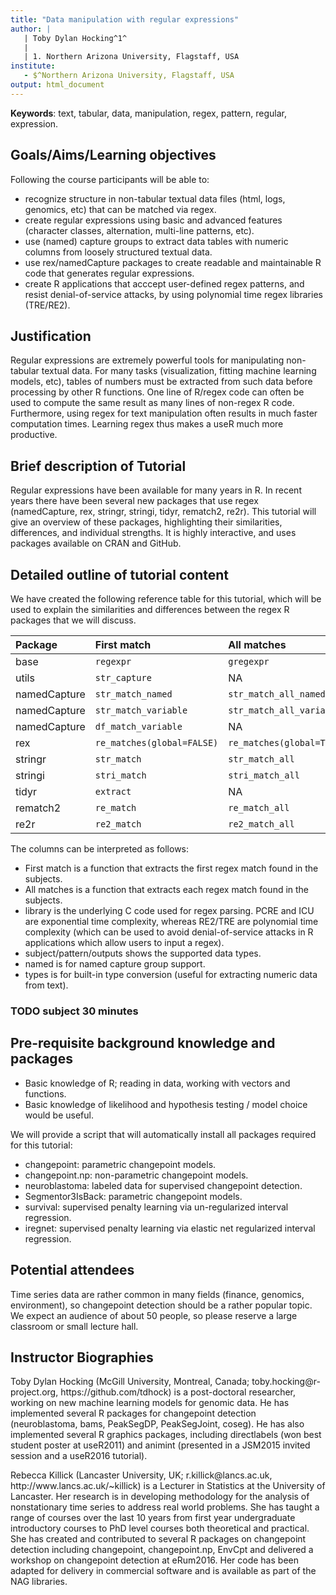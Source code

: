 ```yaml
---
title: "Data manipulation with regular expressions"
author: |
   | Toby Dylan Hocking^1^ 
   |
   | 1. Northern Arizona University, Flagstaff, USA
institute: 
   - $^Northern Arizona University, Flagstaff, USA
output: html_document
---
```


**Keywords**: text, tabular, data, manipulation, regex, pattern, regular, expression.

## Goals/Aims/Learning objectives

Following the course participants will be able to:

* recognize structure in non-tabular textual data files (html, logs, genomics, etc) that can be matched via regex.
* create regular expressions using basic and advanced features (character classes, alternation, multi-line patterns, etc).
* use (named) capture groups to extract data tables with numeric columns from loosely structured textual data.
* use rex/namedCapture packages to create readable and maintainable R code that generates regular expressions.
* create R applications that acccept user-defined regex patterns, and resist denial-of-service attacks, by using polynomial time regex libraries (TRE/RE2).
 
## Justification

Regular expressions are extremely powerful tools for manipulating
non-tabular textual data. For many tasks (visualization, fitting
machine learning models, etc), tables of numbers must be extracted
from such data before processing by other R functions. One line of
R/regex code can often be used to compute the same result as many
lines of non-regex R code. Furthermore, using regex for text
manipulation often results in much faster computation times. Learning
regex thus makes a useR much more productive.

## Brief description of Tutorial
 
Regular expressions have been available for many years in R. In recent
years there have been several new packages that use regex
(namedCapture, rex, stringr, stringi, tidyr, rematch2, re2r). This
tutorial will give an overview of these packages, highlighting their
similarities, differences, and individual strengths. It is highly
interactive, and uses packages available on CRAN and GitHub.

## Detailed outline of tutorial content

We have created the following reference table for this tutorial, which
will be used to explain the similarities and differences between the regex
R packages that we will discuss.

  Package        First match                 All matches                library    subject   pattern        outputs       named   types
  -------------- --------------------------- -------------------------- ---------- --------- -------------- ------------- ------- -------
  base           `regexpr`                   `gregexpr`                 PCRE/TRE   chr       chr            mat/list      yes     no
  utils          `str_capture`               NA                         PCRE/TRE   chr       chr            df            no      some
  namedCapture   `str_match_named`           `str_match_all_named`      PCRE       chr       chr            mat/df/list   yes     any
  namedCapture   `str_match_variable`        `str_match_all_variable`   PCRE       chr       verbose        mat/df/list   yes     any
  namedCapture   `df_match_variable`         NA                         PCRE       df/dt     verbose        df/dt         yes     any
  rex            `re_matches(global=FALSE)`  `re_matches(global=TRUE)`  PCRE       chr       verbose        df            yes     no
  stringr        `str_match`                 `str_match_all`            ICU        chr       chr            mat/list      no      no
  stringi        `stri_match`                `stri_match_all`           ICU        chr       chr            mat/list      no      no
  tidyr          `extract`                   NA                         ICU        df/dt     chr            df/dt         no      some
  rematch2       `re_match`                  `re_match_all`             PCRE/TRE   chr       chr            tibble        yes     no
  re2r           `re2_match`                 `re2_match_all`            RE2        chr       chr/compiled   df/list       yes     no

The columns can be interpreted as follows:

* First match is a function that extracts the first regex match found in the subjects.
* All matches is a function that extracts each regex match found in the subjects.
* library is the underlying C code used for regex parsing. PCRE and ICU are exponential time complexity, whereas RE2/TRE are polynomial time complexity (which can be used to avoid denial-of-service attacks in R applications which allow users to input a regex).
* subject/pattern/outputs shows the supported data types.
* named is for named capture group support.
* types is for built-in type conversion (useful for extracting numeric data from text).

### TODO subject 30 minutes
 
## Pre-requisite background knowledge and packages

* Basic knowledge of R; reading in data, working with vectors and functions. 
* Basic knowledge of likelihood and hypothesis testing / model choice would be useful.
 
We will provide a script that will automatically install all packages
required for this tutorial:

* changepoint: parametric changepoint models.
* changepoint.np: non-parametric changepoint models.
* neuroblastoma: labeled data for supervised changepoint detection.
* Segmentor3IsBack: parametric changepoint models.
* survival: supervised penalty learning via un-regularized interval regression.
* iregnet: supervised penalty learning via elastic net regularized
  interval regression.

## Potential attendees

Time series data are rather common in many fields (finance, genomics, 
environment), so changepoint detection should be a rather popular
topic. We expect an audience of about 50 people, so please reserve a
large classroom or small lecture hall.

## Instructor Biographies

Toby Dylan Hocking (McGill University, Montreal, Canada;
toby.hocking@r-project.org, https://github.com/tdhock) is a
post-doctoral researcher, working on new machine learning models for
genomic data. He has implemented several R packages for changepoint
detection (neuroblastoma, bams, PeakSegDP, PeakSegJoint, coseg). He
has also implemented several R graphics packages, including
directlabels (won best student poster at useR2011) and animint
(presented in a JSM2015 invited session and a useR2016 tutorial).

Rebecca Killick (Lancaster University, UK; r.killick@lancs.ac.uk,
http://www.lancs.ac.uk/~killick) is a Lecturer in Statistics at the
University of Lancaster. Her research is in developing methodology for
the analysis of nonstationary time series to address real world
problems.  She has taught a range of courses over the last 10 years
from first year undergraduate introductory courses to PhD level
courses both theoretical and practical. She has created and
contributed to several R packages on changepoint detection including
changepoint, changepoint.np, EnvCpt and delivered a workshop on
changepoint detection at eRum2016. Her code has been adapted for
delivery in commercial software and is available as part of the NAG
libraries.

